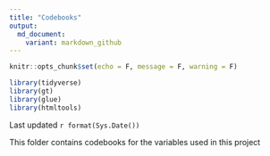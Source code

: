 ```yaml
---
title: "Codebooks"
output: 
  md_document:
    variant: markdown_github
---
```


```r
knitr::opts_chunk$set(echo = F, message = F, warning = F)

library(tidyverse)
library(gt)
library(glue)
library(htmltools)
```

Last updated `r format(Sys.Date())`

This folder contains codebooks for the variables used in this project